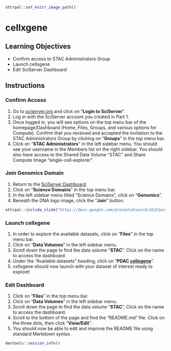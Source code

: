 
```r
ottrpal::set_knitr_image_path()
```

# cellxgene

## Learning Objectives
- Confirm access to STAC Administrators Group
- Launch cellxgene
- Edit SciServer Dashboard

## Instructions

### Confirm Access

1. Go to [sciserver.org](https://sciserver.org) and click on "**Login to SciServer**".
2. Log in with the SciServer account you created in Part 1.
3. Once logged in, you will see options on the top menu bar of the homepage/Dashboard (Home, Files, Groups, and various options for Compute). Confirm that you received and accepted the invitation to the STAC Administrators Group by clicking on “**Groups**” in the top menu bar.
4. Click on “**STAC Administrators**” in the left sidebar menu. You should see your username in the Members list on the right sidebar. You should also have access to the Shared Data Volume “STAC” and Share Compute Image “single-cell-explorer”.     

### Join Genomics Domain

1. Return to the [SciServer Dashboard](https://apps.sciserver.org/dashboard/).
2. Click on "**Science Domains**" in the top menu bar.
3. In the left sidebar menu titled "Science Domains", click on "**Genomics**".
4. Beneath the DNA logo image, click the "**Join**" button.

```r
ottrpal::include_slide("https://docs.google.com/presentation/d/16jh1ov1PyRyPKMTJ7ROiEyNm1B5KxdQlYQovVBCYesk/edit#slide=id.g25954290abf_0_0")
```

### Launch cellxgene

1. In order to explore the available datasets, click on “**Files**” in the top menu bar.
2. Click on “**Data Volumes**” in the left sidebar menu. 
3. Scroll down the page to find the data volume “**STAC**”. Click on the name to access the dashboard.
4. Under the “Available datasets” heading, click on “**PDAC [cellxgene]**”.
5. cellxgene should now launch with your dataset of interest ready to explore!

### Edit Dashboard

1. Click on "**Files**" in the top menu bar.
2. Click on “**Data Volumes**” in the left sidebar menu.
3. Scroll down the page to find the data volume “**STAC**”. Click on the name to access the dashboard.
4. Scroll to the bottom of the page and find the “README.md” file. Click on the three dots, then click “**View/Edit**”.
5. You should now be able to edit and improve the README file using standard Markdown syntax.                                                                                       
                                                                                       
```r
devtools::session_info()
```
